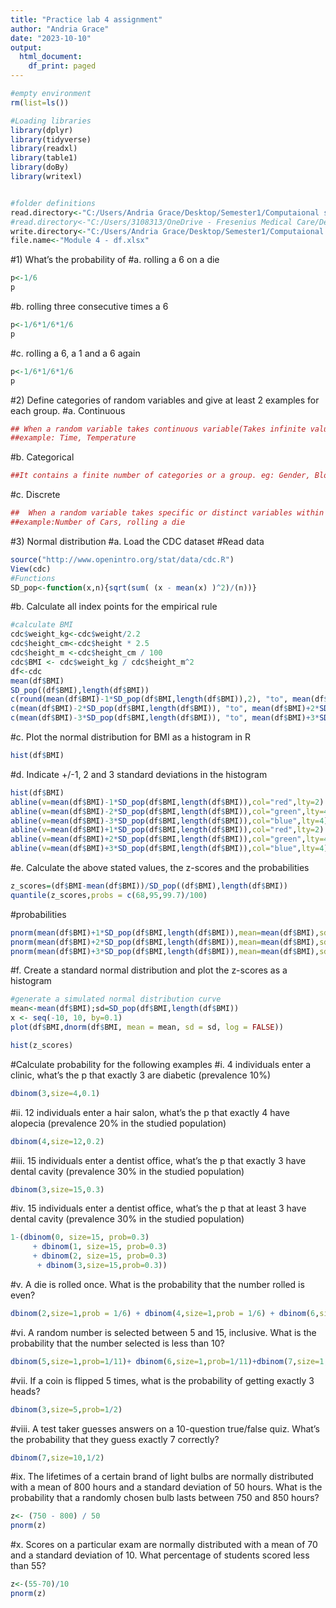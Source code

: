 ---
title: "Practice lab 4 assignment"
author: "Andria Grace"
date: "2023-10-10"
output:
  html_document:
    df_print: paged
---

```{r setup, include=FALSE}
#empty environment
rm(list=ls())

#Loading libraries
library(dplyr)
library(tidyverse)
library(readxl)
library(table1)
library(doBy)
library(writexl)


#folder definitions
read.directory<-"C:/Users/Andria Grace/Desktop/Semester1/Computaional stats and probabaility Module/"
#read.directory<-"C:/Users/3108313/OneDrive - Fresenius Medical Care/Desktop/JGR/Academics/Yeshiva/Fall 2023/Graduates/Module 3/"
write.directory<-"C:/Users/Andria Grace/Desktop/Semester1/Computaional stats and probabaility Module/cdc.xlsx"
file.name<-"Module 4 - df.xlsx"
```

#1)	What’s the probability of
#a.	rolling a 6 on a die
```{r}
p<-1/6
p
```
#b.	rolling three consecutive times a 6
```{r}
p<-1/6*1/6*1/6
p
```
#c.	rolling a 6, a 1 and a 6 again
```{r}
p<-1/6*1/6*1/6
p
```
#2)	Define categories of random variables and give at least 2 examples for each group. 
#a.	Continuous
```{r}
## When a random variable takes continuous variable(Takes infinite values) is called continuous random variables.
##example: Time, Temperature
```

#b.	Categorical
```{r}
##It contains a finite number of categories or a group. eg: Gender, Blood Type
```

#c.	Discrete
```{r}
##  When a random variable takes specific or distinct variables within the interval is called discrete random variable.
##example:Number of Cars, rolling a die
```

#3)	Normal distribution
#a.	Load the CDC dataset
#Read data
```{r}
source("http://www.openintro.org/stat/data/cdc.R")
View(cdc)
#Functions
SD_pop<-function(x,n){sqrt(sum( (x - mean(x) )^2)/(n))}
```
#b.	Calculate all index points for the empirical rule
```{r}
#calculate BMI
cdc$weight_kg<-cdc$weight/2.2
cdc$height_cm<-cdc$height * 2.5
cdc$height_m <-cdc$height_cm / 100
cdc$BMI <- cdc$weight_kg / cdc$height_m^2
df<-cdc
mean(df$BMI)
SD_pop((df$BMI),length(df$BMI))
c(round(mean(df$BMI)-1*SD_pop(df$BMI,length(df$BMI)),2), "to", mean(df$BMI)+1*SD_pop(df$BMI,length(df$BMI))) #68%
c(mean(df$BMI)-2*SD_pop(df$BMI,length(df$BMI)), "to", mean(df$BMI)+2*SD_pop(df$BMI,length(df$BMI))) #95%
c(mean(df$BMI)-3*SD_pop(df$BMI,length(df$BMI)), "to", mean(df$BMI)+3*SD_pop(df$BMI,length(df$BMI))) #99.7%
```
#c.	Plot the normal distribution for BMI as a histogram in R
```{r}
hist(df$BMI)
```
#d.	Indicate +/-1, 2 and 3 standard deviations in the histogram
```{r}
hist(df$BMI)
abline(v=mean(df$BMI)-1*SD_pop(df$BMI,length(df$BMI)),col="red",lty=2)
abline(v=mean(df$BMI)-2*SD_pop(df$BMI,length(df$BMI)),col="green",lty=4)
abline(v=mean(df$BMI)-3*SD_pop(df$BMI,length(df$BMI)),col="blue",lty=4)
abline(v=mean(df$BMI)+1*SD_pop(df$BMI,length(df$BMI)),col="red",lty=2)
abline(v=mean(df$BMI)+2*SD_pop(df$BMI,length(df$BMI)),col="green",lty=4)
abline(v=mean(df$BMI)+3*SD_pop(df$BMI,length(df$BMI)),col="blue",lty=4)
```
#e.	Calculate the above stated values, the z-scores and the probabilities
```{r}
z_scores=(df$BMI-mean(df$BMI))/SD_pop((df$BMI),length(df$BMI))
quantile(z_scores,probs = c(68,95,99.7)/100)
```


#probabilities
```{r}
pnorm(mean(df$BMI)+1*SD_pop(df$BMI,length(df$BMI)),mean=mean(df$BMI),sd=SD_pop(df$BMI,length(df$BMI)), lower.tail = TRUE)-pnorm(mean(df$BMI)-1*SD_pop(df$BMI,length(df$BMI)),mean=mean(df$BMI),sd=SD_pop(df$BMI,length(df$BMI)), lower.tail = TRUE)
pnorm(mean(df$BMI)+2*SD_pop(df$BMI,length(df$BMI)),mean=mean(df$BMI),sd=SD_pop(df$BMI,length(df$BMI)), lower.tail = TRUE)-pnorm(mean(df$BMI)-2*SD_pop(df$BMI,length(df$BMI)),mean=mean(df$BMI),sd=SD_pop(df$BMI,length(df$BMI)), lower.tail = TRUE)
pnorm(mean(df$BMI)+3*SD_pop(df$BMI,length(df$BMI)),mean=mean(df$BMI),sd=SD_pop(df$BMI,length(df$BMI)), lower.tail = TRUE)-pnorm(mean(df$BMI)-3*SD_pop(df$BMI,length(df$BMI)),mean=mean(df$BMI),sd=SD_pop(df$BMI,length(df$BMI)), lower.tail = TRUE)
```
#f.	Create a standard normal distribution and plot the z-scores as a histogram
```{r}
#generate a simulated normal distribution curve  
mean<-mean(df$BMI);sd=SD_pop(df$BMI,length(df$BMI))
x <- seq(-10, 10, by=0.1)
plot(df$BMI,dnorm(df$BMI, mean = mean, sd = sd, log = FALSE))
```

```{r}
hist(z_scores)
```



#Calculate probability for the following examples
#i.	4 individuals enter a clinic, what’s the p that exactly 3 are diabetic (prevalence 10%)
```{r}
dbinom(3,size=4,0.1)
```

#ii.	12 individuals enter a hair salon, what’s the p that exactly 4 have alopecia (prevalence 20% in the studied population)
```{r}
dbinom(4,size=12,0.2)
```

#iii.	15 individuals enter a dentist office, what’s the p that exactly 3 have dental cavity (prevalence 30% in the studied population)
```{r}
dbinom(3,size=15,0.3)
```

#iv.	15 individuals enter a dentist office, what’s the p that at least 3 have dental cavity (prevalence 30% in the studied population)
```{r}
1-(dbinom(0, size=15, prob=0.3)  
     + dbinom(1, size=15, prob=0.3)  
     + dbinom(2, size=15, prob=0.3)
      + dbinom(3,size=15,prob=0.3))
```

#v.	A die is rolled once. What is the probability that the number rolled is even?
```{r}
dbinom(2,size=1,prob = 1/6) + dbinom(4,size=1,prob = 1/6) + dbinom(6,size=1,prob = 1/6)
```

#vi.	A random number is selected between 5 and 15, inclusive. What is the probability that the number selected is less than 10?
```{r}
dbinom(5,size=1,prob=1/11)+ dbinom(6,size=1,prob=1/11)+dbinom(7,size=1,prob=1/11)+dbinom(8,size=1,prob=1/11)+dbinom(9,size=1,prob=1/11)
```

#vii.	If a coin is flipped 5 times, what is the probability of getting exactly 3 heads?
```{r}
dbinom(3,size=5,prob=1/2)
```

#viii.	A test taker guesses answers on a 10-question true/false quiz. What's the probability that they guess exactly 7 correctly?
```{r}
dbinom(7,size=10,1/2)
```

#ix.	The lifetimes of a certain brand of light bulbs are normally distributed with a mean of 800 hours and a standard deviation of 50 hours. What is the probability that a randomly chosen bulb lasts between 750 and 850 hours?
```{r}
z<- (750 - 800) / 50
pnorm(z)
```

#x.	Scores on a particular exam are normally distributed with a mean of 70 and a standard deviation of 10. What percentage of students scored less than 55?
```{r}
z<-(55-70)/10
pnorm(z)
```





